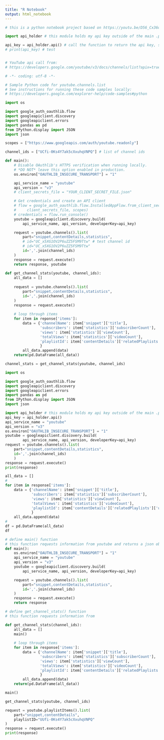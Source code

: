 ```yaml
---
title: "R Notebook"
output: html_notebook
---
```

```r
# this is a python notebook project based on https://youtu.be/D56_Cx36oGY
```

```python
import api_holder # this module holds my api key outside of the main .py script for .gitignore purposes

api_key = api_holder.api() # call the function to return the api key, save to variable for use later
# print(api_key) # test


# YouTube api call from:
# https://developers.google.com/youtube/v3/docs/channels/list?apix=true

# -*- coding: utf-8 -*-

# Sample Python code for youtube.channels.list
# See instructions for running these code samples locally:
# https://developers.google.com/explorer-help/code-samples#python

import os

import google_auth_oauthlib.flow
import googleapiclient.discovery
import googleapiclient.errors
import pandas as pd
from IPython.display import JSON
import json
```

```python
scopes = ["https://www.googleapis.com/auth/youtube.readonly"]

channel_ids = ["UCfi-0Ks4Y7ak5cXxuhqVNPQ"] # list of channel ids

def main():
    # Disable OAuthlib's HTTPS verification when running locally.
    # *DO NOT* leave this option enabled in production.
    os.environ["OAUTHLIB_INSECURE_TRANSPORT"] = "1"

    api_service_name = "youtube"
    api_version = "v3"
    # client_secrets_file = "YOUR_CLIENT_SECRET_FILE.json"

    # Get credentials and create an API client
    # flow = google_auth_oauthlib.flow.InstalledAppFlow.from_client_secrets_file(
    #     client_secrets_file, scopes)
    # credentials = flow.run_console()
    youtube = googleapiclient.discovery.build(
        api_service_name, api_version, developerKey=api_key)

    request = youtube.channels().list(
        part="snippet,contentDetails,statistics",
        # id="UC_x5XG1OV2P6uZZ5FSM9Ttw" # test channel id
        # id="UC_x5XG1OV2P6uZZ5FSM9Ttw"
        id=','.join(channel_ids)
    )
    response = request.execute()
    return response, youtube
    
def get_channel_stats(youtube, channel_ids):
    all_data = []
    
    request = youtube.channels().list(
        part="snippet,contentDetails,statistics",
        id=','.join(channel_ids)
    )
    response = request.execute()
    
    # loop through items
    for item in reponse['items']:
        data = {'channelName': item['snippet']['title'],
                'subscribers': item['statistics']['subscriberCount'],
                'views': item['statistics']['viewCount'],
                'totalViews': item['statistics']['videoCount'],
                'playlistId': item['contentDetails']['relatedPlaylists']['uploads']
                }
        all_data.append(data)
    return(pd.DataFrame(all_data))

channel_stats = get_channel_stats(youtube, channel_ids)
```


```python
import os

import google_auth_oauthlib.flow
import googleapiclient.discovery
import googleapiclient.errors
import pandas as pd
from IPython.display import JSON
import json

import api_holder # this module holds my api key outside of the main .py script for .gitignore purposes
api_key = api_holder.api()
api_service_name = "youtube"
api_version = "v3"
os.environ["OAUTHLIB_INSECURE_TRANSPORT"] = "1"
youtube = googleapiclient.discovery.build(
        api_service_name, api_version, developerKey=api_key)
request = youtube.channels().list(
    part="snippet,contentDetails,statistics",
    id=','.join(channel_ids)
    )
response = request.execute()
print(response)
```


```python
all_data = []
# 
for item in response['items']:
    data = {'channelName': item['snippet']['title'],
            'subscribers': item['statistics']['subscriberCount'],
            'views': item['statistics']['viewCount'],
            'totalViews': item['statistics']['videoCount'],
            'playlistId': item['contentDetails']['relatedPlaylists']['uploads']
            }
    all_data.append(data)
#     
df = pd.DataFrame(all_data)
df
```

```python
# define main() function
# this function requests information from youtube and returns a json object of youtube data
def main():
    os.environ["OAUTHLIB_INSECURE_TRANSPORT"] = "1"
    api_service_name = "youtube"
    api_version = "v3"
    youtube = googleapiclient.discovery.build(
        api_service_name, api_version, developerKey=api_key)

    request = youtube.channels().list(
        part="snippet,contentDetails,statistics",
        id=','.join(channel_ids)
    )
    response = request.execute()
    return response
```


```python
# define get_channel_stats() function
# this function requests information from 

def get_channel_stats(channel_ids):
    all_data = []
    main()
    
    # loop through items
    for item in response['items']:
        data = {'channelName': item['snippet']['title'],
                'subscribers': item['statistics']['subscriberCount'],
                'views': item['statistics']['viewCount'],
                'totalViews': item['statistics']['videoCount'],
                'playlistId': item['contentDetails']['relatedPlaylists']['uploads']
                }
        all_data.append(data)
    return(pd.DataFrame(all_data))
```

```python
main()
```
```python
get_channel_stats(youtube, channel_ids)
```
```python
request = youtube.playlistItems().list(
    part="snippet,contentDetails",
    playlistID="UUfi-0Ks4Y7ak5cXxuhqVNPQ"
)
response = request.execute()
print(response)

```


